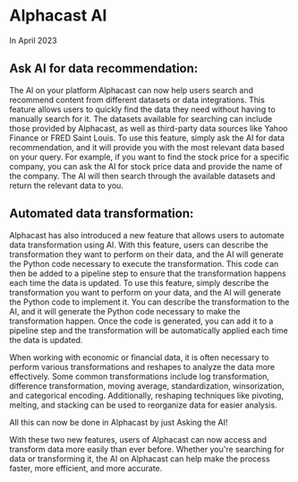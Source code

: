 # Alphacast AI

In April 2023

## Ask AI for data recommendation:

The AI on your platform Alphacast can now help users search and recommend content from different datasets or data integrations. This feature allows users to quickly find the data they need without having to manually search for it. The datasets available for searching can include those provided by Alphacast, as well as third-party data sources like Yahoo Finance or FRED Saint Louis.
To use this feature, simply ask the AI for data recommendation, and it will provide you with the most relevant data based on your query. For example, if you want to find the stock price for a specific company, you can ask the AI for stock price data and provide the name of the company. The AI will then search through the available datasets and return the relevant data to you.

## Automated data transformation:

Alphacast has also introduced a new feature that allows users to automate data transformation using AI. With this feature, users can describe the transformation they want to perform on their data, and the AI will generate the Python code necessary to execute the transformation. This code can then be added to a pipeline step to ensure that the transformation happens each time the data is updated.
To use this feature, simply describe the transformation you want to perform on your data, and the AI will generate the Python code to implement it. You can describe the transformation to the AI, and it will generate the Python code necessary to make the transformation happen. Once the code is generated, you can add it to a pipeline step and the transformation will be automatically applied each time the data is updated.

When working with economic or financial data, it is often necessary to perform various transformations and reshapes to analyze the data more effectively. Some common transformations include log transformation, difference transformation, moving average, standardization, winsorization, and categorical encoding. Additionally, reshaping techniques like pivoting, melting, and stacking can be used to reorganize data for easier analysis.

All this can now be done in Alphacast by just Asking the AI!

With these two new features, users of Alphacast can now access and transform data more easily than ever before. Whether you're searching for data or transforming it, the AI on Alphacast can help make the process faster, more efficient, and more accurate.